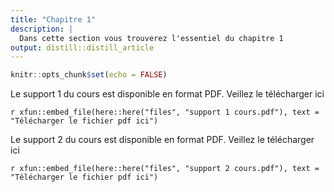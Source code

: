 ```yaml
---
title: "Chapitre 1"
description: |
  Dans cette section vous trouverez l'essentiel du chapitre 1
output: distill::distill_article
---
```


```r
knitr::opts_chunk$set(echo = FALSE)
```
Le support 1 du cours est disponible en format PDF.
Veillez le télécharger  ici

<div class="contributor_org">

`r xfun::embed_file(here::here("files", "support 1 cours.pdf"), text = "Télécharger le fichier pdf ici")`
</div>



Le support 2 du cours est disponible en format PDF.
Veillez le télécharger  ici

<div class="contributor_org">

`r xfun::embed_file(here::here("files", "support 2 cours.pdf"), text = "Télécharger le fichier pdf ici")`
</div>

